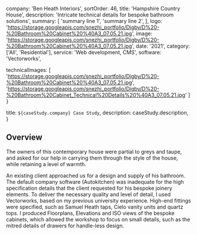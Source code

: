   company: 'Ben Heath Interiors',
  sortOrder: 46,
  title: 'Hampshire Country House',
  description:
    'Intricate technical details for bespoke bathroom solutions',
  summary: [
    'summary line 1',
    'summary line 2',
  ],
  logo: 'https://storage.googleapis.com/snezhi_portfolio/Digby/D%20-%20Bathroom%20Cabinet%20%40A3_07.05.21.jpg',
  image: 'https://storage.googleapis.com/snezhi_portfolio/Digby/D%20-%20Bathroom%20Cabinet%20%40A3_07.05.21.jpg',
  date: '2021',
  category: ['All', 'Residential'],
  service: 'Web development, CMS',
  software: 'Vectorworks',

  technicalImages: [
  'https://storage.googleapis.com/snezhi_portfolio/Digby/D%20-%20Bathroom%20Cabinet%20%40A3_07.05.21.jpg',
  'https://storage.googleapis.com/snezhi_portfolio/Digby/D%20-%20Bathroom%20Cabinet_Technical%20Details%20%40A3_07.05.21.jpg'
  ]
}

  title: `${caseStudy.company} Case Study`,
  description: caseStudy.description,
}

## Overview

The owners of this contemporary house were partial to greys and taupe, and asked for our help in
carrying them through the style of the house, while retaining a level of warmth.

An existing client approached us for a design and supply of his bathroom.
The default company software (Autokitchen) was inadequate for the high specification details that the client requested for his bespoke joinery elements. To deliver the necessary quality and level of detail, I used Vectorworks, based on my previous university experience.
High-end fittings were specified, such as Samuel Heath taps, Cielo vanity units and quartz tops.
I produced Floorplans, Elevations and ISO views of the bespoke cabinets, which allowed the workshop to focus on small details, such as the mitred details of drawers for handle-less design.

